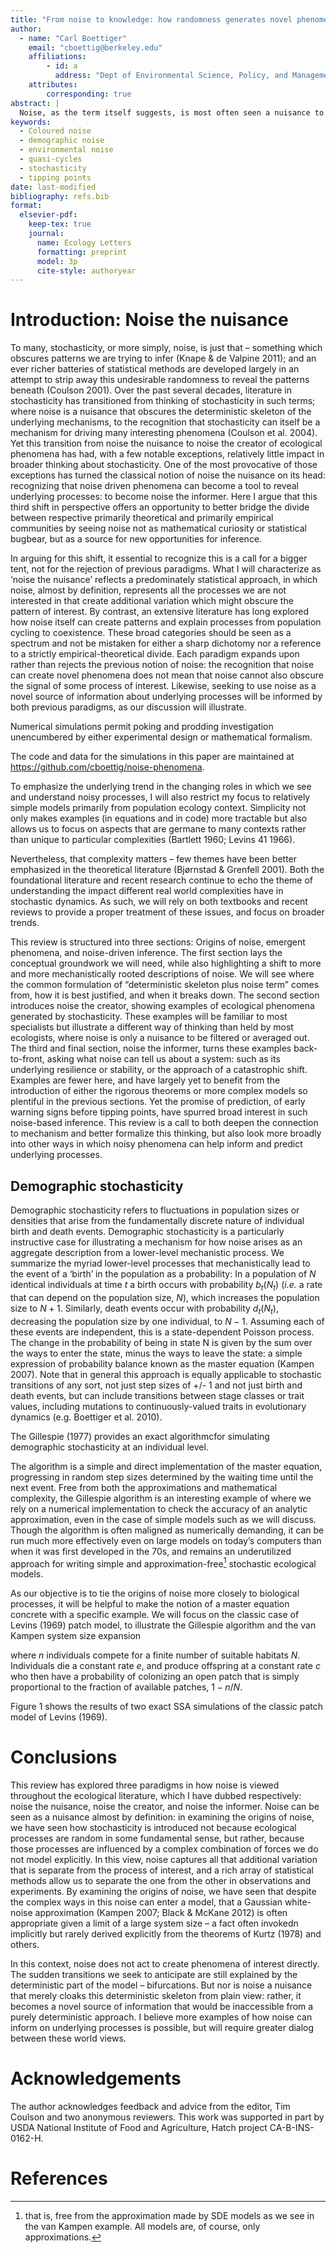 ```yaml
---
title: "From noise to knowledge: how randomness generates novel phenomena and reveals information"
author:
  - name: "Carl Boettiger"
    email: "cboettig@berkeley.edu"
    affiliations: 
        - id: a
          address: "Dept of Environmental Science, Policy, and Management, University of California Berkeley, Berkeley CA 94720-3114, USA"
    attributes:
        corresponding: true
abstract: |
  Noise, as the term itself suggests, is most often seen a nuisance to ecological insight, a inconvenient reality that must be acknowledged, a haystack that must be stripped away to reveal the processes of interest underneath. Yet despite this well-earned reputation, noise is often interesting in its own right: noise can induce novel phenomena that could not be understood from some underlying determinstic model alone.  Nor is all noise the same, and close examination of differences in frequency, color or magnitude can reveal insights that would otherwise be inaccessible.  Yet with each aspect of stochasticity leading to some new or unexpected behavior, the time is right to move beyond the familiar refrain of "everything is important" (Bjørnstad & Grenfell 2001).  Stochastic phenomena can suggest new ways of inferring process from pattern, and thus spark more dialog between theory and empirical perspectives that best advances the field as a whole. I highlight a few compelling examples, while observing that the study of stochastic phenomena are only beginning to make this translation into empirical inference.  There are rich opportunities at this interface in the years ahead.
keywords: 
  - Coloured noise
  - demographic noise
  - environmental noise
  - quasi-cycles
  - stochasticity
  - tipping points
date: last-modified
bibliography: refs.bib
format:
  elsevier-pdf:
    keep-tex: true
    journal:
      name: Ecology Letters
      formatting: preprint
      model: 3p
      cite-style: authoryear
---
```


# Introduction: Noise the nuisance

To many, stochasticity, or more simply, noise, is just that -- something which obscures patterns we are trying to infer (Knape & de Valpine 2011); and an ever richer batteries of statistical methods are developed largely in an attempt to strip away this undesirable randomness to reveal the patterns beneath (Coulson 2001). Over the past several decades, literature in stochasticity has transitioned from thinking of stochasticity in such terms; where noise is a nuisance that obscures the deterministic skeleton of the underlying mechanisms, to the recognition that stochasticity can itself be a mechanism for driving many interesting phenomena (Coulson et al. 2004). Yet this transition from noise the nuisance to noise the creator of ecological phenomena has had, with a few notable exceptions, relatively little impact in broader thinking about stochasticity. One of the most provocative of those exceptions has turned the classical notion of noise the nuisance on its head: recognizing that noise driven phenomena can become a tool to reveal underlying processes: to become noise the informer. Here I argue that this third shift in perspective offers an opportunity to better bridge the divide between respective primarily theoretical and primarily empirical communities by seeing noise not as mathematical curiosity or statistical bugbear, but as a source for new opportunities for inference.

In arguing for this shift, it essential to recognize this is a call for a bigger tent, not for the rejection of previous paradigms. What I will characterize as 'noise the nuisance' reflects a predominately statistical approach, in which noise, almost by definition, represents all the processes we are not interested in that create additional variation which might obscure the pattern of interest. By contrast, an extensive literature has long explored how noise itself can create patterns and explain processes from population cycling to coexistence. These broad categories should be seen as a spectrum and not be mistaken for either a sharp dichotomy nor a reference to a strictly empirical-theoretical divide. Each paradigm expands upon rather than rejects the previous notion of noise: the recognition that noise can create novel phenomena does not mean that noise cannot also obscure the signal of some process of interest. Likewise, seeking to use noise as a novel source of information about underlying processes will be informed by both previous paradigms, as our discussion will illustrate.

Numerical simulations permit poking and prodding investigation unencumbered by either experimental design or mathematical formalism.

The code and data for the simulations in this paper are maintained at <https://github.com/cboettig/noise-phenomena>.

To emphasize the underlying trend in the changing roles in which we see and understand noisy processes, I will also restrict my focus to relatively simple models primarily from population ecology context. Simplicity not only makes examples (in equations and in code) more tractable but also allows us to focus on aspects that are germane to many contexts rather than unique to particular complexities (Bartlett 1960; Levins 41 1966).

Nevertheless, that complexity matters -- few themes have been better emphasized in the theoretical literature (Bjørnstad & Grenfell 2001). Both the foundational literature and recent research continue to echo the theme of understanding the impact different real world complexities have in stochastic dynamics. As such, we will rely on both textbooks and recent reviews to provide a proper treatment of these issues, and focus on broader trends.

This review is structured into three sections: Origins of noise, emergent phenomena, and noise-driven inference. The first section lays the conceptual groundwork we will need, while also highlighting a shift to more and more mechanistically rooted descriptions of noise. We will see where the common formulation of "deterministic skeleton plus noise term" comes from, how it is best justified, and when it breaks down. The second section introduces noise the creator, showing examples of ecological phenomena generated by stochasticity. These examples will be familiar to most specialists but illustrate a different way of thinking than held by most ecologists, where noise is only a nuisance to be filtered or averaged out. The third and final section, noise the informer, turns these examples back-to-front, asking what noise can tell us about a system: such as its underlying resilience or stability, or the approach of a catastrophic shift. Examples are fewer here, and have largely yet to benefit from the introduction of either the rigorous theorems or more complex models so plentiful in the previous sections. Yet the promise of prediction, of early warning signs before tipping points, have spurred broad interest in such noise-based inference. This review is a call to both deepen the connection to mechanism and better formalize this thinking, but also look more broadly into other ways in which noisy phenomena can help inform and predict underlying processes.

## Demographic stochasticity

Demographic stochasticity refers to fluctuations in population sizes or densities that arise from the fundamentally discrete nature of individual birth and death events. Demographic stochasticity is a particularly instructive case for illustrating a mechanism for how noise arises as an aggregate description from a lower-level mechanistic process. We summarize the myriad lower-level processes that mechanistically lead to the event of a 'birth' in the population as a probability: In a population of $N$ identical individuals at time $t%$ a birth occurs with probability $b_t(N_t)$ (*i.e.* a rate that can depend on the population size, $N$), which increases the population size to $N+1$. Similarly, death events occur with probability $d_t(N_t)$, decreasing the population size by one individual, to $N-1$. Assuming each of these events are independent, this is a state-dependent Poisson process. The change in the probability of being in state N is given by the sum over the ways to enter the state, minus the ways to leave the state: a simple expression of probability balance known as the master equation (Kampen 2007). Note that in general this approach is equally applicable to stochastic transitions of any sort, not just step sizes of +/- 1 and not just birth and death events, but can include transitions between stage classes or trait values, including mutations to continuously-valued traits in evolutionary dynamics (e.g. Boettiger et al. 2010).

The Gillespie (1977) provides an exact algorithmcfor simulating demographic stochasticity at an individual level.

The algorithm is a simple and direct implementation of the master equation, progressing in random step sizes determined by the waiting time until the next event. Free from both the approximations and mathematical complexity, the Gillespie algorithm is an interesting example of where we rely on a numerical implementation to check the accuracy of an analytic approximation, even in the case of simple models such as we will discuss. Though the algorithm is often maligned as numerically demanding, it can be run much more effectively even on large models on today's computers than when it was first developed in the 70s, and remains an underutilized approach for writing simple and approximation-free[^1] stochastic ecological models.

[^1]: that is, free from the approximation made by SDE models as we see in the van Kampen example. All models are, of course, only approximations.

As our objective is to tie the origins of noise more closely to biological processes, it will be helpful to make the notion of a master equation concrete with a specific example. We will focus on the classic case of Levins (1969) patch model, to illustrate the Gillespie algorithm and the van Kampen system size expansion

```{=tex}
\begin{align}
\frac{\mathrm{d} n}{\mathrm{d} t} = \underbrace{c n \left(1 - \frac{n}{N}\right)}_{\textrm{birth}} - \underbrace{e n}_{\textrm{death}}, \label{levins}
\end{align}
```
where $n$ individuals compete for a finite number of suitable habitats $N$. Individuals die a constant rate $e$, and produce offspring at a constant rate $c$ who then have a probability of colonizing an open patch that is simply proportional to the fraction of available patches, $1 - n/N$.

Figure 1 shows the results of two exact SSA simulations of the classic patch model of Levins (1969).

# Conclusions

This review has explored three paradigms in how noise is viewed throughout the ecological literature, which I have dubbed respectively: noise the nuisance, noise the creator, and noise the informer. Noise can be seen as a nuisance almost by definition: in examining the origins of noise, we have seen how stochasticity is introduced not because ecological processes are random in some fundamental sense, but rather, because those processes are influenced by a complex combination of forces we do not model explicitly. In this view, noise captures all that additional variation that is separate from the process of interest, and a rich array of statistical methods allow us to separate the one from the other in observations and experiments. By examining the origins of noise, we have seen that despite the complex ways in this noise can enter a model, that a Gaussian white-noise approximation (Kampen 2007; Black & McKane 2012) is often appropriate given a limit of a large system size -- a fact often invokedn implicitly but rarely derived explicitly from the theorems of Kurtz (1978) and others.

In this context, noise does not act to create phenomena of interest directly. The sudden transitions we seek to anticipate are still explained by the deterministic part of the model -- bifurcations. But nor is noise a nuisance that merely cloaks this deterministic skeleton from plain view: rather, it becomes a novel source of information that would be inaccessible from a purely deterministic approach. I believe more examples of how noise can inform on underlying processes is possible, but will require greater dialog between these world views.

# Acknowledgements

The author acknowledges feedback and advice from the editor, Tim Coulson and two anonymous reviewers. This work was supported in part by USDA National Institute of Food and Agriculture, Hatch project CA-B-INS-0162-H.

# References
